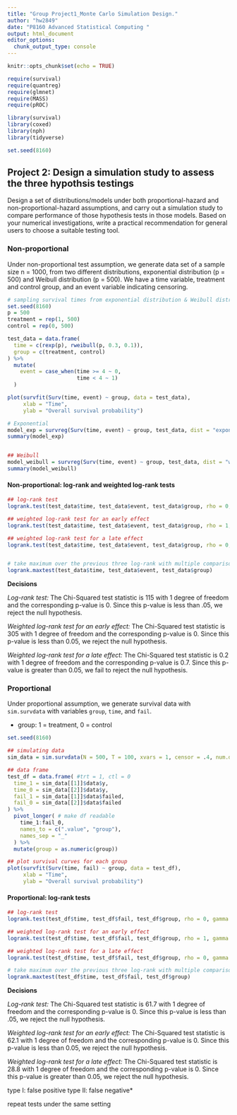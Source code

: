 ```yaml
---
title: "Group Project1_Monte Carlo Simulation Design."
author: "hw2849"
date: "P8160 Advanced Statistical Computing "
output: html_document
editor_options: 
  chunk_output_type: console
---
```


```r
knitr::opts_chunk$set(echo = TRUE)

require(survival)
require(quantreg)
require(glmnet)
require(MASS)
require(pROC)

library(survival)
library(coxed)
library(nph)
library(tidyverse)

set.seed(8160)
```


\begin{description}

\item[Project 2] Design a simulation study to assess the three hypothesis testings]

\end{description}


## Project 2: Design a simulation study to assess the three hypothsis testings 

Design a set of distributions/models under both proportional-hazard and non-proportional-hazard assumptions, and carry out a simulation study to compare performance of those hypothesis tests in those models. Based on your numerical investigations, write a practical recommendation for general users to choose a suitable testing tool.  


### Non-proportional

Under non-proportional test assumption, we generate data set of a sample size n = 1000, from two different distributions, exponential distribution (p = 500) and Weibull distribution (p = 500). We have a time variable, treatment and control group, and an event variable indicating censoring. 

```r
# sampling survival times from exponential distribution & Weibull distribution
set.seed(8160)
p = 500
treatment = rep(1, 500)
control = rep(0, 500)

test_data = data.frame(
  time = c(rexp(p), rweibull(p, 0.3, 0.1)), 
  group = c(treatment, control)
) %>% 
  mutate(
    event = case_when(time >= 4 ~ 0, 
                      time < 4 ~ 1)
  )

plot(survfit(Surv(time, event) ~ group, data = test_data), 
     xlab = "Time", 
     ylab = "Overall survival probability")

# Exponential
model_exp = survreg(Surv(time, event) ~ group, test_data, dist = "exponential")
summary(model_exp)


## Weibull
model_weibull = survreg(Surv(time, event) ~ group, test_data, dist = "weibull", scale = 1)
summary(model_weibull)

```


#### Non-proportional: log-rank and weighted log-rank tests 
```r
## log-rank test
logrank.test(test_data$time, test_data$event, test_data$group, rho = 0, gamma = 0)

## weighted log-rank test for an early effect 
logrank.test(test_data$time, test_data$event, test_data$group, rho = 1, gamma = 0)

## weighted log-rank test for a late effect 
logrank.test(test_data$time, test_data$event, test_data$group, rho = 0, gamma = 1)


# take maximum over the previous three log-rank with multiple comparison control
logrank.maxtest(test_data$time, test_data$event, test_data$group)
```

**Decisions**

*Log-rank test:* The Chi-Squared test statistic is 115 with 1 degree of freedom and the corresponding p-value is 0. Since this p-value is less than .05, we reject the null hypothesis.

*Weighted log-rank test for an early effect:*
The Chi-Squared test statistic is 305 with 1 degree of freedom and the corresponding p-value is 0. Since this p-value is less than 0.05, we reject the null hypothesis.

*Weighted log-rank test for a late effect:*
The Chi-Squared test statistic is 0.2 with 1 degree of freedom and the corresponding p-value is 0.7. Since this p-value is greater than 0.05, we fail to reject the null hypothesis.

### Proportional

Under proportional assumption, we generate survival data with `sim.survdata` with variables `group`, `time`, and `fail`. 

* group: 1 = treatment, 0 = control

```r
set.seed(8160)

## simulating data
sim_data = sim.survdata(N = 500, T = 100, xvars = 1, censor = .4, num.data.frames = 2) 

## data frame
test_df = data.frame( #trt = 1, ctl = 0
  time_1 = sim_data[[1]]$data$y,
  time_0 = sim_data[[2]]$data$y,
  fail_1 = sim_data[[1]]$data$failed,
  fail_0 = sim_data[[2]]$data$failed
) %>% 
  pivot_longer( # make df readable
    time_1:fail_0,
    names_to = c(".value", "group"),
    names_sep = "_"
  ) %>% 
  mutate(group = as.numeric(group))

## plot survival curves for each group
plot(survfit(Surv(time, fail) ~ group, data = test_df), 
     xlab = "Time", 
     ylab = "Overall survival probability")
```

#### Proportional: log-rank tests
```r
## log-rank test
logrank.test(test_df$time, test_df$fail, test_df$group, rho = 0, gamma = 0)

## weighted log-rank test for an early effect 
logrank.test(test_df$time, test_df$fail, test_df$group, rho = 1, gamma = 0)

## weighted log-rank test for a late effect 
logrank.test(test_df$time, test_df$fail, test_df$group, rho = 0, gamma = 1)

# take maximum over the previous three log-rank with multiple comparison control
logrank.maxtest(test_df$time, test_df$fail, test_df$group)
```

**Decisions** 

*Log-rank test:* The Chi-Squared test statistic is 61.7 with 1 degree of freedom and the corresponding p-value is 0. Since this p-value is less than .05, we reject the null hypothesis.

*Weighted log-rank test for an early effect:*
The Chi-Squared test statistic is 62.1 with 1 degree of freedom and the corresponding p-value is 0. Since this p-value is less than 0.05, we reject the null hypothesis.

*Weighted log-rank test for a late effect:*
The Chi-Squared test statistic is 28.8 with 1 degree of freedom and the corresponding p-value is 0. Since this p-value is greater than 0.05, we reject the null hypothesis.


type I: false positive 
type II: false negative*

repeat tests under the same setting 


